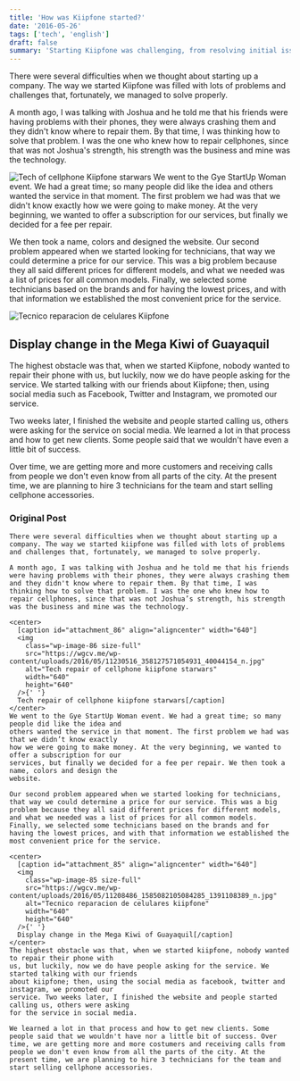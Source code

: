 ```yaml
---
title: 'How was Kiipfone started?'
date: '2016-05-26'
tags: ['tech', 'english']
draft: false
summary: 'Starting Kiipfone was challenging, from resolving initial issues to choosing a business model. Despite early skepticism, our tech expertise and strategic adjustments led to growing customer interest and plans for expansion.'
---
```


There were several difficulties when we thought about starting up a company. The way we started Kiipfone was filled with lots of problems and challenges that, fortunately, we managed to solve properly.

A month ago, I was talking with Joshua and he told me that his friends were having problems with their phones, they were always crashing them and they didn't know where to repair them. By that time, I was thinking how to solve that problem. I was the one who knew how to repair cellphones, since that was not Joshua's strength, his strength was the business and mine was the technology.

![Tech of cellphone Kiipfone starwars](/static/images/content/2023/how-was-kiipfone-started/kiipfone_startwars.jpg)
We went to the Gye StartUp Woman event. We had a great time; so many people did like the idea and others wanted the service in that moment. The first problem we had was that we didn't know exactly how we were going to make money. At the very beginning, we wanted to offer a subscription for our services, but finally we decided for a fee per repair.

We then took a name, colors and designed the website. Our second problem appeared when we started looking for technicians, that way we could determine a price for our service. This was a big problem because they all said different prices for different models, and what we needed was a list of prices for all common models. Finally, we selected some technicians based on the brands and for having the lowest prices, and with that information we established the most convenient price for the service.

![Tecnico reparacion de celulares Kiipfone](/static/images/content/2023/how-was-kiipfone-started/repair_cellphone_mega_kiwy.jpg)

## Display change in the Mega Kiwi of Guayaquil

The highest obstacle was that, when we started Kiipfone, nobody wanted to repair their phone with us, but luckily, now we do have people asking for the service. We started talking with our friends about Kiipfone; then, using social media such as Facebook, Twitter and Instagram, we promoted our service.

Two weeks later, I finished the website and people started calling us, others were asking for the service on social media. We learned a lot in that process and how to get new clients. Some people said that we wouldn't have even a little bit of success.

Over time, we are getting more and more customers and receiving calls from people we don't even know from all parts of the city. At the present time, we are planning to hire 3 technicians for the team and start selling cellphone accessories.

### Original Post

```
There were several difficulties when we thought about starting up a company. The way we started kiipfone was filled with lots of problems and challenges that, fortunately, we managed to solve properly.

A month ago, I was talking with Joshua and he told me that his friends were having problems with their phones, they were always crashing them and they didn't know where to repair them. By that time, I was thinking how to solve that problem. I was the one who knew how to repair cellphones, since that was not Joshua’s strength, his strength was the business and mine was the technology.

<center>
  [caption id="attachment_86" align="aligncenter" width="640"]
  <img
    class="wp-image-86 size-full"
    src="https://wgcv.me/wp-content/uploads/2016/05/11230516_358127571054931_40044154_n.jpg"
    alt="Tech repair of cellphone kiipfone starwars"
    width="640"
    height="640"
  />{' '}
  Tech repair of cellphone kiipfone starwars[/caption]
</center>
We went to the Gye StartUp Woman event. We had a great time; so many people did like the idea and
others wanted the service in that moment. The first problem we had was that we didn’t know exactly
how we were going to make money. At the very beginning, we wanted to offer a subscription for our
services, but finally we decided for a fee per repair. We then took a name, colors and design the
website.

Our second problem appeared when we started looking for technicians, that way we could determine a price for our service. This was a big problem because they all said different prices for different models, and what we needed was a list of prices for all common models. Finally, we selected some technicians based on the brands and for having the lowest prices, and with that information we established the most convenient price for the service.

<center>
  [caption id="attachment_85" align="aligncenter" width="640"]
  <img
    class="wp-image-85 size-full"
    src="https://wgcv.me/wp-content/uploads/2016/05/11208486_1585082105084285_1391108389_n.jpg"
    alt="Tecnico reparacion de celulares kiipfone"
    width="640"
    height="640"
  />{' '}
  Display change in the Mega Kiwi of Guayaquil[/caption]
</center>
The highest obstacle was that, when we started kiipfone, nobody wanted to repair their phone with
us, but luckily, now we do have people asking for the service. We started talking with our friends
about kiipfone; then, using the social media as facebook, twitter and instagram, we promoted our
service. Two weeks later, I finished the website and people started calling us, others were asking
for the service in social media.

We learned a lot in that process and how to get new clients. Some people said that we wouldn't have nor a little bit of success. Over time, we are getting more and more costumers and receiving calls from people we don't even know from all the parts of the city. At the present time, we are planning to hire 3 technicians for the team and start selling cellphone accessories.
```
